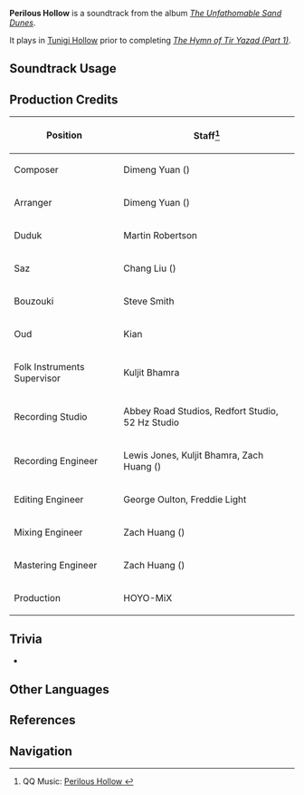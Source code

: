 {{Soundtrack Infobox
|image          = The Unfathomable Sand Dunes.png
|album          = The Unfathomable Sand Dunes
|disc           = 1
|number         = 21
|featured       = 
|featured2      = 
|featured3      = 
|featured_disc  = 
|featured_disc2 = 
|featured_disc3 = 
|youtube_id     = Y6WhD4sLpE8
|spotify_id     = 01UIrUcVuBqVZd2zFelqxb
|previous       = Resting Rogues
|next           = Omen of Desolation
}}
'''Perilous Hollow''' is a soundtrack from the album ''[[The Unfathomable Sand Dunes]]''.

It plays in  [[Tunigi Hollow]] prior to completing ''[[The Hymn of Tir Yazad (Part 1)]]''.

==Soundtrack Usage==
{{Soundtrack Usage
|quest    = 
|location = Tunigi Hollow//before [[The Hymn of Tir Yazad (Part 1)|completing Rite of Chinvat]]
|domain   = 
}}

==Production Credits==
{| class="wikitable"
! Position
! Staff<ref>QQ Music: [https://y.qq.com/n/ryqq/songDetail/000Oxn043X7djP Perilous Hollow {{zh|深秘的险境}}]</ref>
|-
! Composer
| Dimeng Yuan ({{zh|苑迪萌}})
|-
! Arranger
| Dimeng Yuan ({{zh|苑迪萌}})
|-
! Duduk
| Martin Robertson
|-
! Saz
| Chang Liu ({{zh|刘耳朵}})
|-
! Bouzouki
| Steve Smith
|-
! Oud
| Kian
|-
! Folk Instruments Supervisor
| Kuljit Bhamra
|-
! Recording Studio
| Abbey Road Studios, Redfort Studio, 52&nbsp;Hz Studio
|-
! Recording Engineer
| Lewis Jones, Kuljit Bhamra, Zach Huang ({{zh|黄巍}})
|-
! Editing Engineer
| George Oulton, Freddie Light
|-
! Mixing Engineer
| Zach Huang ({{zh|黄巍}})
|-
! Mastering Engineer
| Zach Huang ({{zh|黄巍}})
|-
! Production
| HOYO-MiX
|}
<!--
==Gallery==
<gallery>
</gallery>
-->

==Trivia==
* {{Transclude|Resting Rogues|GirdleTheme2|section=1}}

==Other Languages==
{{Other Languages
|en       = Perilous Hollow
|zhs      = 深秘的险境
|zhs_rm   = Shēnmì de Xiǎnjìng
|zht      = 深秘的險境
|zht_rm   = Shēnmì de Xiǎnjìng
|zh_tl    = A Dangerous Hollow Deep and Hidden
|ja       = 深秘窮境
|ja_rm    = Jinpi Kyuukyou{{assumed}}
|ja_tl    = 
}}

==References==
{{Reflist}}

==Navigation==
{{Soundtrack Navbox|The Unfathomable Sand Dunes}}